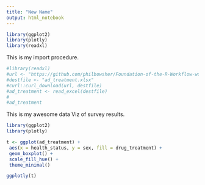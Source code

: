 ```yaml
---
title: "New Name"
output: html_notebook
---
```


```r
library(ggplot2)
library(plotly)
library(readxl)
```


This is my import procedure.

```r
#library(readxl)
#url <- "https://github.com/philbowsher/Foundation-of-the-R-Workflow-workshop-2019-09-06/raw/master/Examples/data/ad_treatment#.xlsx"
#destfile <- "ad_treatment.xlsx"
#curl::curl_download(url, destfile)
#ad_treatment <- read_excel(destfile)
#
#ad_treatment
```

This is my awesome data Viz of survey results.

```r

library(ggplot2)
library(plotly)

t <- ggplot(ad_treatment) +
 aes(x = health_status, y = sex, fill = drug_treatment) +
 geom_boxplot() +
 scale_fill_hue() +
 theme_minimal()

ggplotly(t)

```

```r

```

